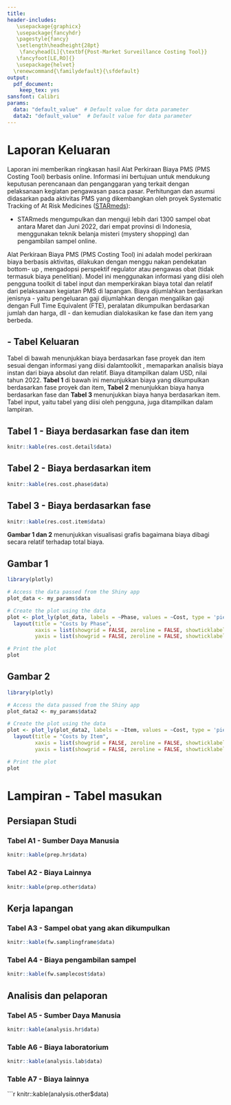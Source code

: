 ```yaml
---
title:
header-includes: 
   \usepackage{graphicx}
   \usepackage{fancyhdr}
   \pagestyle{fancy}
   \setlength\headheight{28pt}
    \fancyhead[L]{\textbf{Post-Market Surveillance Costing Tool}}
   \fancyfoot[LE,RO]{}
   \usepackage{helvet}
  \renewcommand{\familydefault}{\sfdefault}
output:
  pdf_document:
    keep_tex: yes
sansfont: Calibri
params:
  data: "default_value"  # Default value for data parameter
  data2: "default_value"  # Default value for data parameter
---
```

<!--\fontsize{10}{16}
\selectfont-->

# Laporan Keluaran

Laporan ini memberikan ringkasan hasil Alat Perkiraan Biaya  PMS (PMS Costing Tool)  berbasis online. Informasi ini bertujuan untuk mendukung keputusan perencanaan dan penganggaran yang terkait dengan pelaksanaan kegiatan pengawasan pasca pasar. Perhitungan dan asumsi didasarkan pada aktivitas PMS yang dikembangkan oleh proyek Systematic Tracking of At Risk Medicines ([STARmeds](https://starmeds.id/)):

- STARmeds mengumpulkan dan menguji lebih dari 1300 sampel obat antara Maret dan Juni 2022, dari empat provinsi di Indonesia, menggunakan teknik belanja misteri (mystery shopping) dan pengambilan sampel online.

Alat Perkiraan  Biaya PMS (PMS Costing Tool)  ini adalah model perkiraan biaya berbasis aktivitas, dilakukan dengan menggu nakan pendekatan bottom- up , mengadopsi perspektif regulator atau pengawas obat (tidak termasuk biaya penelitian). Model ini menggunakan informasi yang diisi oleh pengguna toolkit di tabel input dan memperkirakan biaya total dan relatif dari pelaksanaan kegiatan PMS di lapangan. Biaya  dijumlahkan berdasarkan jenisnya - yaitu pengeluaran gaji dijumlahkan  dengan mengalikan gaji dengan Full Time Equivalent (FTE), peralatan dikumpulkan berdasarkan jumlah dan harga, dll - dan kemudian dialokasikan ke fase dan item  yang berbeda.

## - Tabel Keluaran

Tabel di bawah menunjukkan biaya berdasarkan fase proyek dan item sesuai dengan informasi yang diisi dalamtoolkit , memaparkan analisis biaya instan dari biaya absolut dan relatif. Biaya ditampilkan  dalam USD, nilai tahun 2022. **Tabel 1** di bawah ini menunjukkan biaya yang dikumpulkan berdasarkan fase proyek dan item, **Tabel 2** menunjukkan biaya hanya berdasarkan fase dan **Tabel 3** menunjukkan biaya hanya berdasarkan item. Tabel input, yaitu tabel yang diisi oleh pengguna, juga ditampilkan dalam lampiran.


## Tabel 1 - Biaya berdasarkan fase dan item
```r
knitr::kable(res.cost.detail$data)
```

## Tabel 2 - Biaya berdasarkan item
```r
knitr::kable(res.cost.phase$data)
```

## Tabel 3 - Biaya berdasarkan fase
```r
knitr::kable(res.cost.item$data)
```


**Gambar 1 dan 2** menunjukkan visualisasi grafis bagaimana biaya dibagi secara relatif terhadap total biaya.

## Gambar 1 
```r
library(plotly)

# Access the data passed from the Shiny app
plot_data <- my_params$data

# Create the plot using the data
plot <- plot_ly(plot_data, labels = ~Phase, values = ~Cost, type = 'pie') %>% 
  layout(title = "Costs by Phase",
         xaxis = list(showgrid = FALSE, zeroline = FALSE, showticklabels = FALSE),
         yaxis = list(showgrid = FALSE, zeroline = FALSE, showticklabels = FALSE))

# Print the plot
plot
```

## Gambar 2
```r
library(plotly)

# Access the data passed from the Shiny app
plot_data2 <- my_params$data2

# Create the plot using the data
plot <- plot_ly(plot_data2, labels = ~Item, values = ~Cost, type = 'pie') %>% 
  layout(title = "Costs by Item",
         xaxis = list(showgrid = FALSE, zeroline = FALSE, showticklabels = FALSE),
         yaxis = list(showgrid = FALSE, zeroline = FALSE, showticklabels = FALSE))

# Print the plot
plot
```



# **Lampiran - Tabel masukan**

## Persiapan Studi

### Tabel A1 - Sumber Daya Manusia

```r
knitr::kable(prep.hr$data)
```  

### Tabel A2 - Biaya Lainnya

```r
knitr::kable(prep.other$data)
```  

## Kerja lapangan

### Tabel A3 - Sampel obat yang akan dikumpulkan

```r
knitr::kable(fw.samplingframe$data)
```  

### Tabel A4 - Biaya pengambilan sampel
```r
knitr::kable(fw.samplecost$data)
```  

## Analisis dan pelaporan

### Tabel A5 - Sumber Daya Manusia

```r
knitr::kable(analysis.hr$data)
```  

### Table A6 - Biaya laboratorium

```r
knitr::kable(analysis.lab$data)
```  

### Table A7 - Biaya lainnya

```r
knitr::kable(analysis.other$data)
